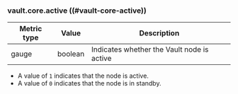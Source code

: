 ### vault.core.active ((#vault-core-active))

Metric type | Value   | Description
----------- | ------- | -----------
gauge       | boolean | Indicates whether the Vault node is active

- A value of `1` indicates that the node is active.
- A value of `0` indicates that the node is in standby.